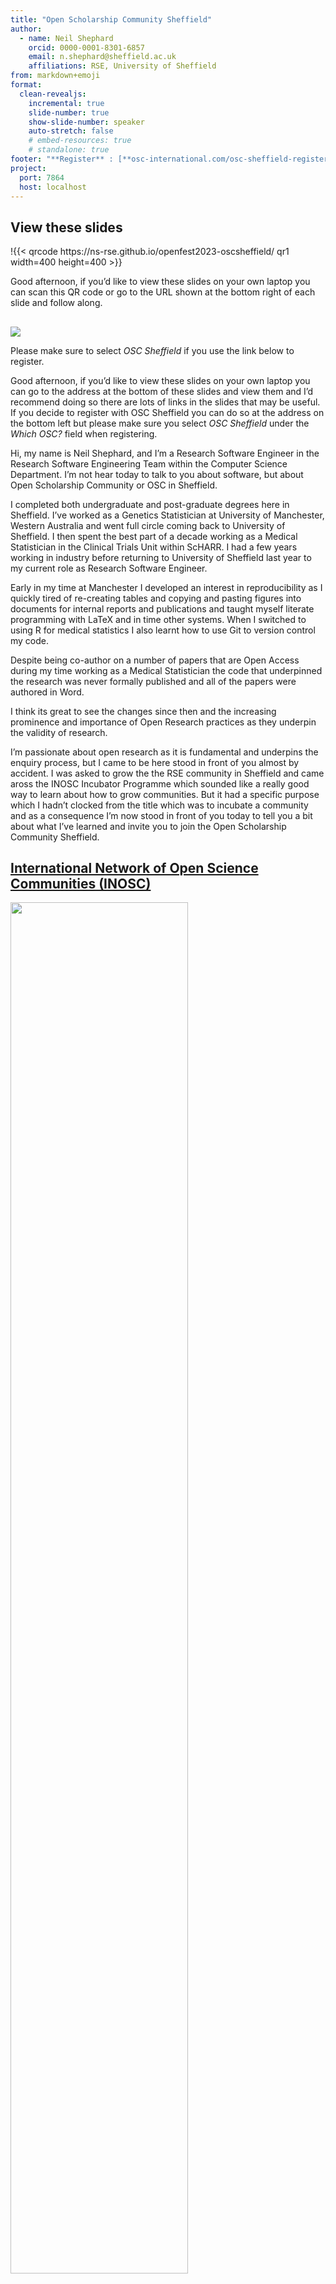 ```yaml
---
title: "Open Scholarship Community Sheffield"
author:
  - name: Neil Shephard
    orcid: 0000-0001-8301-6857
    email: n.shephard@sheffield.ac.uk
    affiliations: RSE, University of Sheffield
from: markdown+emoji
format:
  clean-revealjs:
    incremental: true
    slide-number: true
    show-slide-number: speaker
    auto-stretch: false
    # embed-resources: true
    # standalone: true
footer: "**Register** : [**osc-international.com/osc-sheffield-register/**](https://osc-international.com/osc-sheffield-register/) | **Slides** : [**ns-rse.github.io/openfest2023-oscsheffield**](https://ns-rse.github.io/openfest2023-oscsheffield)"
project:
  port: 7864
  host: localhost
---
```



## View these slides

!{{< qrcode https://ns-rse.github.io/openfest2023-oscsheffield/ qr1 width=400 height=400 >}}

::: {.notes}
Good afternoon, if you'd like to view these slides on your own laptop you can scan this QR code or go to the URL shown
at the bottom right of each slide and follow along.
:::


##

![](img/OSC\ Sheffield.png){fig-align="center"}

Please make sure to select *OSC Sheffield* if you use the link below to register.

::: {.notes}
Good afternoon, if you'd like to view these slides on your own laptop you can go to the address at the bottom of these
slides and view them and I'd recommend doing so there are lots of links in the slides that may be useful. If you decide
to register with OSC Sheffield you can do so at the address on the bottom left but please make sure you select
*OSC Sheffield* under the *Which OSC?* field when registering.


Hi, my name is Neil Shephard, and I'm a Research Software Engineer in the Research Software Engineering Team within the
Computer Science Department. I'm not hear today to talk to you about software, but about Open Scholarship Community or
OSC in Sheffield.

I completed both undergraduate and post-graduate degrees here in Sheffield. I've worked as a Genetics Statistician
at University of Manchester, Western Australia and went full circle coming back to University of Sheffield. I then spent
the best part of a decade working as a Medical Statistician in the Clinical Trials Unit within ScHARR. I had a few years
working in industry before returning to University of Sheffield last year to my current role as Research Software Engineer.

Early in my time at Manchester I developed an interest in reproducibility as I quickly tired of re-creating tables
and copying and pasting figures into documents for internal reports and publications and taught myself literate
programming with LaTeX and in time other systems. When I switched to using R for medical statistics I also learnt how to
use Git to version control my code.

Despite being co-author on a number of papers that are Open Access during my time working as a Medical Statistician the
code that underpinned the research was never formally published and all of the papers were authored in Word.

I think its great to see the changes since then and the increasing prominence and importance of Open Research practices
as they underpin the validity of research.

I'm passionate about open research as it is fundamental and underpins the enquiry process, but I came to be here stood
in front of you almost by accident. I was asked to grow the the RSE community in Sheffield and came aross the INOSC
Incubator Programme which sounded like a really good way to learn about how to grow communities. But it had a specific
purpose which I hadn't clocked from the title which was to incubate a community and as a consequence I'm now stood in
front of you today to tell you a bit about what I've learned and invite you to join the Open Scholarship Community
Sheffield.

:::

## [International Network of Open Science Communities (INOSC)](https://www.osc-international.com/)

<!-- :::: {.columns} -->

<!-- ::: {.column width="50%"} -->
<!-- ![](img/osc-nl-2.jpg) -->
<!-- ::: -->

<!-- ::: {.column width="50%"} -->
<!-- **INOSC** -->
![](img/inosc-world.png){width=75% fig-align="center"}
<!-- ::: -->

<!-- :::: -->


::: {.notes}
Open Science Communities are part of the International Network of Open Science Communities, which started in the
Netherlands at Utrecht University but grew organically, spreading to other universities within the Netherlands who came
together under the umbrella of OSC NL but it has grown beyond just one country and there are now local branches in other
countries such as Eire, Saudi Arabia, Sweden and Lisbon.

They're keen to grow the network further and with that in mind the OSC Incubator Programme was born to help seed
communities in University and research institutes around the world. I had been asked to look into growing the RSE
community within Sheffield when earlier this year I saw the OSC Incubator Programme was running and decided to sign up.
:::


## OSC Incubator Programme

::: aside
+ [Syllabus v1.2](https://www.osc-international.com/)
:::
+ Nurture and grow Open Science/Scholarship Communities around the world.
+ Help others establish communities.
+ Share resources, ideas and experience.


::: {.notes}
The stated the aim is to seed, nurture and help grow Open Science/Scholarship Communities around the world by helping
other researchers to establish local communities and share their resources, ideas and experiences.

There were nine participants in this cohort of the OSC Incubator Programme including myself with researchers from Greece,
Portugal, France and Germany as well as Durham in the UK and its been great working being guided through the course by Loek and
Anita who you will hear from later and working with the other participants to understand what is involved about
establishing and growing an Open Scholarship Community.
:::

## Why Communities?


![](img/COS_Culture_and_Behavior_Change_model.png){width=75%}

::: aside
[Nosek (2019) Strategy for Culture Change](img/COS_Culture_and_Behavior_Change_model.png)
:::

::: {.notes}
But Why Communities? We all know that open science is a good thing and funders are increasingly stipulating that the
output they fund should be open.
This is a diagram from an article by Brian Nosek, one of the co-founders of the Center for Open Science and represents
how to bring about culture and behaviour change.

Infrastructure is at the base of the pyramid of culture and behaviour change and there are systems in place such as the Open
Science Framework and Octopus which is being developed by JISC. Both of which allow (or will) researchers to register
their studies, share materials and data (optionally protecting sensitive data) and share outcomes at any point in the
study to accelerate communication regardless of publication status.

The user interface and experience of using these tools needs to be low friction to encourage adoption and many popular
services such as GitHub and Docker are integrated.

From the top of the pyramid is policy, which you are all involved in and incentives which address the reward system and
these are changing towards incentivising open research practices.

But we're not there yet as these practices are not the norm within many places and it is communities that help bridge or
fill this gap. Because when people see others undertaking and engaging with open research practices in a visible manner
it helps accelerate adoption.
:::

## What are Communities?

. . .

"_a dynamic, social grouping where members align around a shared purpose (or multiple overlapping purposes)
  and participate in a shared culture. Active community participation frequently aligns with a sense of
  belonging and affiliation to the community. In a community the flow of information is multi-directional with members
  able to do something as a result of being connected to one another that they would not be able to do alone._"

[Community: shared purpose, belonging, culture](https://www.cscce.org/glossary/community-shared-purpose-belonging-culture/)

::: {.notes}
I think before going further its worth defining what a community is and this quote from the Center for Scientific
Collaboration and Community Engagement gives a clear definition.
:::

## What are Communities? (_cont._)

![](img/Community.jpg){width=75%}
The Turing Way - Communities [DOI : 10.5281/zenodo.3695300](https://zenodo.org/record/3695300)

<!-- + Shared Goals -->
<!-- + Sense of Belonging -->
<!-- + Connections -->
<!-- + Opportunity -->

::: {.notes}
Nurturing a community within Sheffield and as part of the wider International community...

+ Brings together people with shared goals.
+ Gives them a sense of belonging.
+ Allows people to make connections
+ This gives them opportunities to learn and grow.

...all of which encourages and enables people to take action, adopting Open Science practices, normalising practices and
achieving more than they might have on their own.
:::

## Open Science Tools

![[https://101innovations.wordpress.com/](https://101innovations.wordpress.com/)](img/open_science_tools.png){width=75%}

::: {.notes}
As I'm sure most of you are aware, there are a _lot_ of tools out there these days for undertaking open research,
sometimes it can be a little overwhelming.
:::

## Diffusion of Innovation

![](img/diffusion_innovation.png)

::: {.notes}
When any innovative technology or practice comes along you will typically encounter this sort of pattern of diffusion
where there are a few innovators who develop the system, slightly more early adopters will pick things up soon after,
and following them there is the early majority where uptake increases dramatically. Unfortunately there is still a large
proportion of people who have a propensity to resist change, some have low resistance, termed here the late majority,
some with higher resilience, somewhat unflatteringly termed the laggards.

By normalising open research practices through building of an active community we accelerate and lower the bar to
adoption of practices and reach the early and late majority and the stragglers faster.

And I don't think its about making massive leaps
:::


## Connecting People


+ Range of career stages and skills/knowledge/experience.
+ Support beyond training courses.
+ Sharing knowledge between researchers to learn from each other.

. . .

_When one person teaches, two people learn._


::: {.notes}
The University comprises a range of researchers in terms of career stages, early, mid and advanced and across each of
these there is variation in the skills, knowledge and experience around the different areas of Open Science, some people have
experience in publishing pre-registering study protocols, others in publishing data on Sheffield ORDA, yet others such
as myself have familiarity with the FAIR Principles for data sharing whilst others are familiar with FAIR for Research
Software and applying them to publishing open source software projects.

Training courses are great for getting started but typically when applying what you've learned to your own
domain/work/situation there will be questions and problems that crop up and this is where the support of a community
comes in really helpful as you have a network of people you can contact and ask for help.

Sharing this knowledge directly between researchers so they learn from each other is a highly effective means of
normalising the practices because...when one person teaches two people learn.


:::

## The Power of Peer-to-Peer

+ Less intimidating
+ Experience > Expertise
+ Practical > Theoretical
+ Specificity
+ Participation is the key

::: {.notes}
Peer-to-peer teaching can be far less intimidating than formal teaching environments and it lowers the threshold for
asking for help when it is felt that the community is supportive and encouraging.

Very often experience is more important than expertise. From my own experience knowing a system really well means that
you can often overlook certain aspects that you take for granted and that someone new to a system might struggle to
understand or use.

In a similar vein sharing practical experience of how to use tools is often more beneficial than deep theoretical
explanations. There can often be many aspects that might be covered in theoretical material that aren't relevant to
someone getting started and only come into play further down the line.

In the same vein the more specific a topic is the better, it ensures that the necessary detail is covered and that it is
relevant to those attending which improves engagement.

<!-- I'd used Git for version controlling my -->
<!-- code as a Medical Statistician but never worked with others using it. When I started doing so there were a number of -->
<!-- concepts that were completely new to me and my colleagues kindly took the time to explain them to me. -->

The key to a successful community really is about participation though and peer-to-peer interactions help promote this.
:::


:::: {.scrollable}
## Structure

+ Core Team of active members, inclusive and diverse.
+ Independent, bottom-up, self-governing, self-steering.
+ Not determined by institutional policies.
+ Collaborate with institutional Open Research programmes...
  + Library
  + FAIR Roadmap Working Group
  + [Reproducibilitea](https://groups.google.com/a/sheffield.ac.uk/g/reproducibilitea)
  + [Data Visualisation Hub](https://dataviz.shef.ac.uk/)
+ All staff, researchers, support staff and administrators.

::: {.notes}
The structure of the Open Scholarship Community consists of a core team of active members which should be
inclusive and diverse, with members from all faculties represented. Members in specific domains are better positioned to
engage with and inspire their peers. It is important to have representatives from all faculties to encourage wide-spread
adoption and avoid any one group from feeling excluded or that Open Scholarship isn't for them.

The community is meant to be an independent, bottom-up, self-governing and self-steering group, not determined by
institutional policies but should cooperate with the existing structures for Open Research, library efforts and so
forth and should work with existing groups such as the FAIR Roadmap Working Group, Reproucibilitea and the Data
Visualisation hub to name but a few.

Its aimed at all staff, not just researchers but support staff and administrators.
:::

::::


<!-- ## OSC Sheffield -->

<!-- + Opportunity join growing International Network -->
<!-- + Sheffield and Durham currently on Incubator Programme -->
<!-- + Present if not launch around OpenFest2023 -->

<!-- ::: {.notes} -->
<!-- This gives us an opportunity to join the growing network of Open Science Communities that co-ordinate and share -->
<!-- knowledge as part of the International Network of Open Science Communities. -->

<!-- Currently on the Incubator programme from the UK are myself and [Fuschia -->
<!-- Sirois](https://www.durham.ac.uk/staff/fuschia-sirois/) from the University of Durham, who happens to be an alumni -->
<!-- of The University of Sheffield and so we would be one of the first in the UK to develop an Open Scholarship Community if -->
<!-- successful. -->

<!-- Currently there are no costs associated for this work its something I've undertaken of my own volition as I'm keen to -->
<!-- see Open Research be more widely adopted and normalised within the research community as I feel there is still a long -->
<!-- way to go and that building a community of people to support each other is an effective means of normalising the -->
<!-- practice and increasing the open ness of research at The University of Sheffield and beyond. -->
<!-- ::: -->

##

:::: {.columns}

::: {.column width="50%"}
+ Open Research Conversations
+ Drop-in sessions
+ Sheffield ReproducibiliTea
+ Sheffield R User Groups
. . . .
+ **Your Ideas**
:::

::: {.column width="50%"}
![](img/reproducibiliTea_logo.jpg){width=50%}
![](img/SheffieldR_hex.png){width=50%}
:::

::::

::: {.notes}
There are already a number of community activities in Sheffield. Jenni Adams, the library Open Research Manager and
organised or OpenFest2023, organises the monthly Open Research Conversations which are lunchtime seminars open to all
where typically two speakers discuss particular issues in open research followed by discussion.

Adam Partridge runs monthly drop-in sessions for those engaged in and interested in Open Research to discuss topics.

In the past Zuzzana XXX and Jim Uttley have organised local Reproducibilitea Journal Clubs where specific research
articles covering Open Research practices or examples of papers where such practices have been used were run. These
tailed off around the pandemic but we will be rejuvenating them.

Similarly there used to be the Sheffield R User Group which met to showcase using the R statistical software and
associated ecosystem for undertaking reproducible research. The frequency of these meetings varied but again tailed off
and haven't been run. Myself and Grace Accad of the Data Visualisation and Analysis Team are getting these back up and
running with a relaunch scheduled for October. We'd be keen to hear from you if you use R and have some work you would
like to present, but we'll have regular slots on using Quarto for different aspects of open research.

Most importantly though the community is shaped by you, if you've an interest or need to know more about a particualr
subject please come and join the community. If you've material on Open Research practices, whether that is
pre-registration, making your data Open and FAIR, reproducible writing, using the Open Science Framework or anything
that you might have shared with colleagues within your team or department please consider sharing it with the wider
community within the University. The communities activities and direction are meant to be guided by its members so
please get involved.
:::
## INOSC

+ OSC Sheffield joins wider [International Open Science & Scholarship Community (INOSC)](https://osc-international.com/)
+ Started in Netherlands and is growing
+ Co-founder Anita Eerland

::: {.notes}

OSC Sheffield joins the growing International Open Science and Scholarship Community (INOSC) which started in the
Netherhlands but is growing thanks to the Incubator Programme they have established and which I undertook earlier this
year and has underpinned and guided the development of OSC Sheffield.

I'm pleased to say that co-founder of INOSC Anita Eerland has kindly agreed to tell you a little bit more about how
Sheffield fits in with the wider INOSC network and how the international community works.
:::

## Join OSC Sheffield

:::: {.columns}

::: {.column width="50%"}
+ Register at [osc-international.com/osc-sheffield-register/](https://osc-international.com/osc-sheffield-register/)
+ Detail areas of Experience
+ Don't forget **OSC Sheffield** under _Which OSC?_ :wink:
:::

::: {.column width="50%"}
![](img/osc_sheffield_profiles2.png)
:::

::::
::: {.notes}
Thank you very much Anita for joining us that was really interesting.

This brings to a close this talk on Open Scholarship Community Sheffield and I would like to invite you to sign up if
you haven't done so already. You can scan the QR code here and it should take you to the website where you can register,
adding details of areas you have experience of, interest in and add a bit about yourself. Don't forget under the _Which
OSC?_ field to ensure you've selected OSC Sheffield!

We have some refreshments available now and an opportunity to chat about the many wonderful presentations you've seen
today. If you've any questions about OSC Sheffield please do come and ask me, but I hope to see many of you in the
future at the various events and activities that are planned.
:::

##

:::: columns
::: {.column width="50%"}
![](img/OSC\ Sheffield.png)
:::
::: {.column width="50%"}
{{< qrcode https://osc-international.com/osc-sheffield-register/ qr2 width=400 height=400 >}}
:::
::::

[Towards wide-scale adoption of open science practices: The
role of open science communities.](https://doi.org/10.1093/scipol/scab039)

::: {.notes}
Thank you for your time, I hope I've conveyed to you the aim of the Open Scholarship Community and invite you to
register at the website which you can visit by scanning this QR Code.

I look forward to hopefully getting to know many of you in the future as the community is nurtured and grows.
:::

<!-- ## Title -->

<!-- ::: {.notes} -->

<!-- ::: -->
